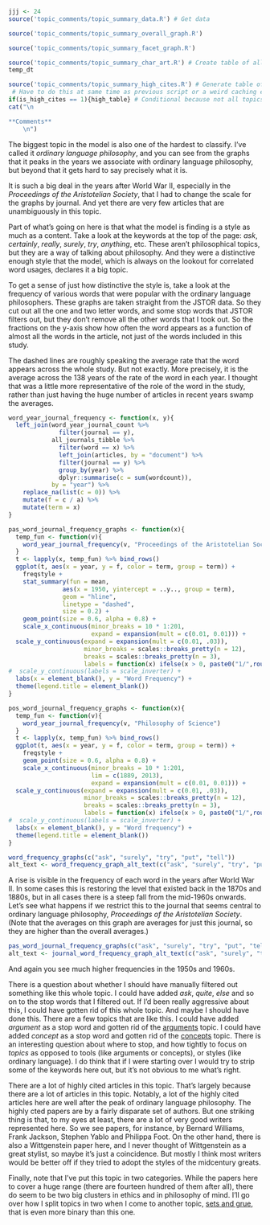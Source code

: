 ```r
jjj <- 24
source('topic_comments/topic_summary_data.R') # Get data
```

```r
source('topic_comments/topic_summary_overall_graph.R')
```

```r
source('topic_comments/topic_summary_facet_graph.R')
```

```r
source('topic_comments/topic_summary_char_art.R') # Create table of all articles in topic
temp_dt
```

```r
source('topic_comments/topic_summary_high_cites.R') # Generate table of highly cited articles. 
 # Have to do this at same time as previous script or a weird caching error occurs.
if(is_high_cites == 1){high_table} # Conditional because not all topics have high cites
cat("\n

**Comments**
	\n")
```

The biggest topic in the model is also one of the hardest to classify. I've called it _ordinary language philosophy_, and you can see from the graphs that it peaks in the years we associate with ordinary language philosophy, but beyond that it gets hard to say precisely what it is.

It is such a big deal in the years after World War II, especially in the _Proceedings of the Aristotelian Society_, that I had to change the scale for the graphs by journal. And yet there are very few articles that are unambiguously in this topic.

Part of what's going on here is that what the model is finding is a style as much as a content. Take a look at the keywords at the top of the page: _ask_, _certainly_, _really_, _surely_, _try_, _anything_, etc. These aren't philosophical topics, but they are a way of talking about philosophy. And they were a distinctive enough style that the model, which is always on the lookout for correlated word usages, declares it a big topic. 

To get a sense of just how distinctive the style is, take a look at the frequency of various words that were popular with the ordinary language philosophers. These graphs are taken straight from the JSTOR data. So they cut out all the one and two letter words, and some stop words that JSTOR filters out, but they don't remove all the other words that I took out. So the fractions on the y-axis show how often the word appears as a function of almost all the words in the article, not just of the words included in this study.

The dashed lines are roughly speaking the average rate that the word appears across the whole study. But not exactly. More precisely, it is the average across the 138 years of the rate of the word in each year. I thought that was a little more representative of the role of the word in the study, rather than just having the huge number of articles in recent years swamp the averages.

```r
word_year_journal_frequency <- function(x, y){
  left_join(word_year_journal_count %>% 
              filter(journal == y), 
            all_journals_tibble %>%
              filter(word == x) %>%
              left_join(articles, by = "document") %>%
              filter(journal == y) %>%
              group_by(year) %>%
              dplyr::summarise(c = sum(wordcount)),
            by = "year") %>%
    replace_na(list(c = 0)) %>%
    mutate(f = c / a) %>%
    mutate(term = x)
}

pas_word_journal_frequency_graphs <- function(x){
  temp_fun <- function(v){
    word_year_journal_frequency(v, "Proceedings of the Aristotelian Society")
  }
  t <- lapply(x, temp_fun) %>% bind_rows()
  ggplot(t, aes(x = year, y = f, color = term, group = term)) +
    freqstyle +  
    stat_summary(fun = mean, 
               aes(x = 1950, yintercept = ..y.., group = term), 
               geom = "hline",
               linetype = "dashed",
               size = 0.2) +
    geom_point(size = 0.6, alpha = 0.8) +
    scale_x_continuous(minor_breaks = 10 * 1:201,
                       expand = expansion(mult = c(0.01, 0.01))) +
  scale_y_continuous(expand = expansion(mult = c(0.01, .03)),
                     minor_breaks = scales::breaks_pretty(n = 12),
                     breaks = scales::breaks_pretty(n = 3),
                     labels = function(x) ifelse(x > 0, paste0("1/",round(1/x,0)), 0)) +
#  scale_y_continuous(labels = scale_inverter) +
  labs(x = element_blank(), y = "Word Frequency") +
  theme(legend.title = element_blank())
}

pos_word_journal_frequency_graphs <- function(x){
  temp_fun <- function(v){
    word_year_journal_frequency(v, "Philosophy of Science")
  }
  t <- lapply(x, temp_fun) %>% bind_rows()
  ggplot(t, aes(x = year, y = f, color = term, group = term)) +
    freqstyle +
    geom_point(size = 0.6, alpha = 0.8) +
    scale_x_continuous(minor_breaks = 10 * 1:201,
                       lim = c(1889, 2013),
                       expand = expansion(mult = c(0.01, 0.01))) +
  scale_y_continuous(expand = expansion(mult = c(0.01, .03)),
                     minor_breaks = scales::breaks_pretty(n = 12),
                     breaks = scales::breaks_pretty(n = 3),
                     labels = function(x) ifelse(x > 0, paste0("1/",round(1/x,0)), 0)) +
#  scale_y_continuous(labels = scale_inverter) +
  labs(x = element_blank(), y = "Word frequency") +
  theme(legend.title = element_blank())
}

```

```r
word_frequency_graphs(c("ask", "surely", "try", "put", "tell"))
alt_text <- word_frequency_graph_alt_text(c("ask", "surely", "try", "put", "tell"))
```

A rise is visible in the frequency of each word in the years after World War II. In some cases this is restoring the level that existed back in the 1870s and 1880s, but in all cases there is a steep fall from the mid-1960s onwards. Let's see what happens if we restrict this to the journal that seems central to ordinary language philosophy, _Proceedings of the Aristotelian Society_. (Note that the averages on this graph are averages for just this journal, so they are higher than the overall averages.)

```r
pas_word_journal_frequency_graphs(c("ask", "surely", "try", "put", "tell"))
alt_text <- journal_word_frequency_graph_alt_text(c("ask", "surely", "try", "put", "tell"), "Proceedings of the Aristotelian Society")
```

And again you see much higher frequencies in the 1950s and 1960s.

There is a question about whether I should have manually filtered out something like this whole topic. I could have added _ask_, _quite_, _else_ and so on to the stop words that I filtered out. If I'd been really aggressive about this, I could have gotten rid of this whole topic. And maybe I should have done this. There are a few topics that are like this. I could have added _argument_ as a stop word and gotten rid of the [arguments](#topic55) topic. I could have added _concept_ as a stop word and gotten rid of the [concepts](#topic78) topic. There is an interesting question about where to stop, and how tightly to focus on _topics_ as opposed to tools (like arguments or concepts), or styles (like ordinary language). I do think that if I were starting over I would try to strip some of the keywords here out, but it's not obvious to me what's right.

There are a lot of highly cited articles in this topic. That's largely because there are a lot of articles in this topic. Notably, a lot of the highly cited articles here are well after the peak of ordinary language philosophy. The highly cted papers are by a fairly disparate set of authors. But one striking thing is that, to my eyes at least, there are a lot of very good writers represented here. So we see papers, for instance, by Bernard Williams, Frank Jackson, Stephen Yablo and Philippa Foot. On the other hand, there is also a Wittgenstein paper here, and I never thought of Wittgenstein as a great stylist, so maybe it's just a coincidence. But mostly I think most writers would be better off if they tried to adopt the styles of the midcentury greats.

Finally, note that I've put this topic in two categories. While the papers here to cover a huge range (there are fourteen hundred of them after all), there do seem to be two big clusters in ethics and in philosophy of mind. I'll go over how I split topics in two when I come to another topic, [sets and grue](#topic37), that is even more binary than this one.